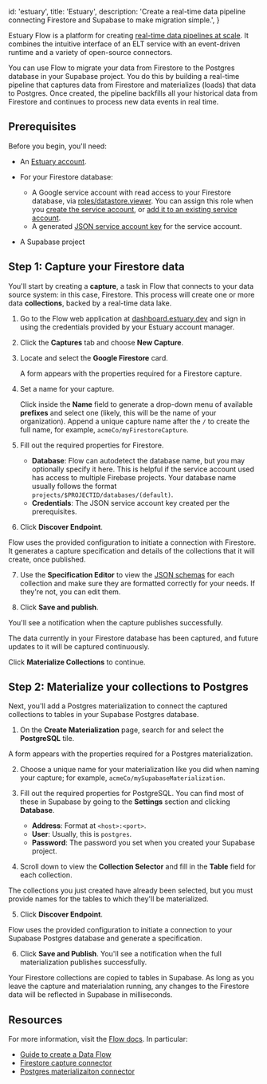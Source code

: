 
  id: 'estuary',
  title: 'Estuary',
  description:
    'Create a real-time data pipeline connecting Firestore and Supabase to make migration simple.',
}

Estuary Flow is a platform for creating [real-time data pipelines at scale](https://www.estuary.dev/).
It combines the intuitive interface of an ELT service with an event-driven runtime and a variety of open-source connectors.

You can use Flow to migrate your data from Firestore to the Postgres database in your Supabase project.
You do this by building a real-time pipeline that captures data from Firestore and materializes (loads) that data to Postgres.
Once created, the pipeline backfills all your historical data from Firestore and continues to process new data events in real time.

## Prerequisites

Before you begin, you'll need:

- An [Estuary account](https://go.estuary.dev/sign-up).

- For your Firestore database:

  - A Google service account with read access to your Firestore database, via [roles/datastore.viewer](https://cloud.google.com/datastore/docs/access/iam). You can assign this role when you [create the service account](https://cloud.google.com/iam/docs/creating-managing-service-accounts#creating), or [add it to an existing service account](https://cloud.google.com/iam/docs/granting-changing-revoking-access#single-role).
  - A generated [JSON service account key](https://cloud.google.com/iam/docs/creating-managing-service-account-keys#creating) for the service account.

- A Supabase project

## Step 1: Capture your Firestore data

You'll start by creating a **capture**, a task in Flow that connects to your data source system: in this case, Firestore. This process will create one or more data **collections**, backed by a real-time data lake.

1. Go to the Flow web application at [dashboard.estuary.dev](http://dashboard.estuary.dev) and sign in using the credentials provided by your Estuary account manager.

2. Click the **Captures** tab and choose **New Capture**.

3. Locate and select the **Google Firestore** card.

   A form appears with the properties required for a Firestore capture.

4. Set a name for your capture.

   Click inside the **Name** field to generate a drop-down menu of available **prefixes** and select one (likely, this will be the name of your organization). Append a unique capture name after the `/` to create the full name, for example, `acmeCo/myFirestoreCapture`.

5. Fill out the required properties for Firestore.

   - **Database**: Flow can autodetect the database name, but you may optionally specify it here. This is helpful if the service account used has access to multiple Firebase projects. Your database name usually follows the format `projects/$PROJECTID/databases/(default)`.
   - **Credentials**: The JSON service account key created per the prerequisites.

6. Click **Discover Endpoint**.

Flow uses the provided configuration to initiate a connection with Firestore. It generates a capture specification and details of the collections that it will create, once published.

7. Use the **Specification Editor** to view the [JSON schemas](https://docs.estuary.dev/concepts/schemas/) for each collection and make sure they are formatted correctly for your needs. If they're not, you can edit them.

8. Click **Save and publish**.

You'll see a notification when the capture publishes successfully.

The data currently in your Firestore database has been captured, and future updates to it will be captured continuously.

Click **Materialize Collections** to continue.

## Step 2: Materialize your collections to Postgres

Next, you'll add a Postgres materialization to connect the captured collections to tables in your Supabase Postgres database.

1. On the **Create Materialization** page, search for and select the **PostgreSQL** tile.

A form appears with the properties required for a Postgres materialization.

2. Choose a unique name for your materialization like you did when naming your capture; for example, `acmeCo/mySupabaseMaterialization`.

3. Fill out the required properties for PostgreSQL. You can find most of these in Supabase by going to the **Settings** section and clicking **Database**.

   - **Address**: Format at `<host>:<port>`.
   - **User**: Usually, this is `postgres`.
   - **Password**: The password you set when you created your Supabase project.

4. Scroll down to view the **Collection Selector** and fill in the **Table** field for each collection.

The collections you just created have already been selected, but you must provide names for the tables to which they'll be materialized.

5. Click **Discover Endpoint**.

Flow uses the provided configuration to initiate a connection to your Supabase Postgres database and generate a specification.

6. Click **Save and Publish**. You'll see a notification when the full materialization publishes successfully.

Your Firestore collections are copied to tables in Supabase. As long as you leave the capture and materialation running, any changes to the Firestore data will be reflected in Supabase in milliseconds.

## Resources

For more information, visit the [Flow docs](https://docs.estuary.dev/). In particular:

- [Guide to create a Data Flow](https://docs.estuary.dev/guides/create-dataflow/)
- [Firestore capture connector](https://docs.estuary.dev/reference/Connectors/capture-connectors/google-firestore/)
- [Postgres materializaiton connector](https://docs.estuary.dev/reference/Connectors/materialization-connectors/PostgreSQL/)


